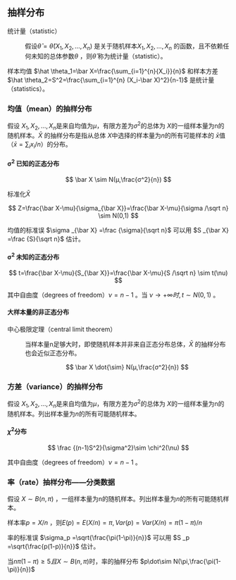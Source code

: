 ## 抽样分布

统计量（statistic）

:   假设$\hat\theta=\hat\theta(X_1,X_2,...,X_n)$ 是关于随机样本$X_1,X_2,...,X_n$ 的函数，且不依赖任何未知的总体参数$\theta$ ，则$\hat\theta$ 称为统计量（statistic）。

样本均值 $\hat \theta_1=\bar X=\frac{\sum_{i=1}^{n}{X_i}}{n}$ 和样本方差 $\hat \theta_2=S^2=\frac{\sum_{i=1}^{n} (X_i-\bar X)^2}{n-1}$ 是统计量（statistics）。

### 均值（mean）的抽样分布

假设 $X_1,X_2,...,X_n$是来自均值为$μ$，有限方差为$σ^2$的总体为 $X$的一组样本量为n的随机样本。$\bar X$ 的抽样分布是指从总体 $X$中选择的样本量为$n$的所有可能样本的 $\bar x$值（$\bar x=\sum_{i}x_i/n$）的分布。

#### σ^2^ 已知的正态分布

$$
\bar X \sim N(μ,\frac{σ^2}{n})
$$

标准化$\bar X$

$$
Z=\frac{\bar X-\mu}{\sigma_{\bar X}}=\frac{\bar X-\mu}{\sigma /\sqrt n} \sim N(0,1)
$$

均值的标准误 $\sigma _{\bar X} =\frac {\sigma}{\sqrt n}$ 可以用 $S _{\bar X} =\frac {S}{\sqrt n}$ 估计。

#### σ^2^ 未知的正态分布

$$
t=\frac{\bar X-\mu}{S_{\bar X}}=\frac{\bar X-\mu}{S /\sqrt n} \sim t(\nu)
$$

其中自由度（degrees of freedom）$\nu=n-1$ 。当 $\nu \to +\infty 时,t\sim N(0,1)$ 。

#### 大样本量的非正态分布

中心极限定理（central limit theorem）

:   当样本量n足够大时，即使随机样本并非来自正态分布总体，$\bar X$ 的抽样分布也会近似正态分布。

    $$ \bar X \dot{\sim}  N(μ,\frac{σ^2}{n}) $$

### 方差（variance）的抽样分布

假设 $X_1,X_2,...,X_n$是来自均值为$μ$，有限方差为$σ^2$的总体为 $X$的一组样本量为n的随机样本。列出样本量为$n$的所有可能随机样本。

#### $\chi^2$分布

$$
\frac {(n-1)S^2}{\sigma^2}\sim \chi^2(\nu)
$$

其中自由度（degrees of freedom）$\nu=n-1$ 。

### 率（rate）抽样分布——分类数据

假设 $X\sim B(n,\pi)$ ，一组样本量为n的随机样本。列出样本量为$n$的所有可能随机样本。

样本率$p=X/n$ ，则$E(p)=E(X/n)=\pi,Var(p)=Var(X/n)=\pi(1-\pi)/n$

率的标准误 $\sigma_p =\sqrt{\frac{\pi(1-\pi)}{n}}$ 可以用 $S _p =\sqrt{\frac{p(1-p)}{n}}$ 估计。

当$n\pi(1-\pi)≥5 且X\sim B(n,\pi)$时，率的抽样分布 $p\dot\sim N(\pi,\frac{\pi(1-\pi)}{n})$
